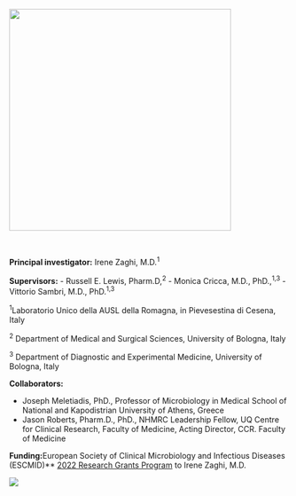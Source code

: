 ![](Acute%20project%20logo_gh.png){fig-align="center" width="400"}

<br>

**Principal investigator:** Irene Zaghi, M.D.^1^

**Supervisors:** - Russell E. Lewis, Pharm.D,^2^ - Monica Cricca, M.D., PhD.,^1,3^ - Vittorio Sambri, M.D., PhD.^1,3^

^1^Laboratorio Unico della AUSL della Romagna, in Pievesestina di Cesena, Italy

^2^ Department of Medical and Surgical Sciences, University of Bologna, Italy

^3^ Department of Diagnostic and Experimental Medicine, University of Bologna, Italy

**Collaborators:**

-   Joseph Meletiadis, PhD., Professor of Microbiology in Medical School of National and Kapodistrian University of Athens, Greece
-   Jason Roberts, Pharm.D., PhD., NHMRC Leadership Fellow, UQ Centre for Clinical Research, Faculty of Medicine, Acting Director, CCR. Faculty of Medicine

**Funding:**European Society of Clinical Microbiology and Infectious Diseases (ESCMID)\*\* [2022 Research Grants Program](https://www.escmid.org/profession_career/awards_grants/research_grants/awardees_2022) to Irene Zaghi, M.D.

![](ESCMID.png)
